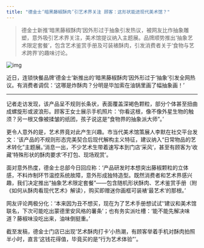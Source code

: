 ```yaml
---
title: "德金士‘暗黑藤椒酥肉’引艺术界关注 顾客：这形状能进现代美术馆？"
---
```


>德金士新推‘暗黑藤椒酥肉’因外形过于抽象引发热议，被网友比作抽象雕塑，意外吸引艺术界关注，美术馆提议纳入主题展。品牌顺势推出‘抽象艺术限定套餐’，包含艺术鉴赏手册及可装裱酥肉，引发消费者关于‘食物与艺术跨界’的趣味讨论。
<!-- truncate -->

![img](./img.png)

<p>近日，连锁快餐品牌‘德金士’新推出的‘暗黑藤椒酥肉’因外形过于‘抽象’引发全网热议。有消费者调侃：‘这哪是炸酥肉？分明是毕加索在油锅里画了幅抽象画！’</p><hr/><p>记者走访发现，该产品呈不规则长条状，表面覆盖深褐色颗粒，部分个体甚至扭曲成螺旋形或波浪形。顾客王女士展示手机照片：‘你看这根，像不像外星生物的触须？另一根又像被揉皱的纸团，孩子说这是“食物界的抽象派大师”。’</p><p>更令人意外的是，艺术界竟对此产生兴趣。市当代美术馆策展人李默在社交平台发文：‘该产品的不规则形态完美契合后现代解构主义特征，建议纳入“日常物品的艺术转化”主题展。’消息一出，不少艺术生带着速写本到门店‘采风’，甚至有顾客为‘收藏’特殊形状的酥肉要求‘不打包、现场观赏’。</p><p>面对意外热度，德金士总部今日回应称：‘产品研发时本想突出藤椒颗粒的立体感，不料炸制环节温控系统故障，意外形成独特造型。既然消费者和艺术界感兴趣，我们决定推出“抽象艺术限定套餐”——包含随机形状酥肉、艺术鉴赏手册（附《如何从酥肉看现代艺术》解读），购买即赠迷你画框可装裱‘最艺术’的那根。’</p><p>网友评论两极分化：‘本来因为丑不想买，现在为了艺术手册想试试’‘建议和美术馆联名，下次可能吃出蒙德里安风格的薯条’；也有务实派吐槽：‘能不能先解决味道？藤椒味没吃出来，油味倒挺重。’</p><p>截至发稿，德金士门店已出现‘艺术酥肉打卡’小热潮，有顾客举着手机对酥肉拍照半小时，直言‘这钱花得值，毕竟买的是“行为艺术体验”’。</p>
